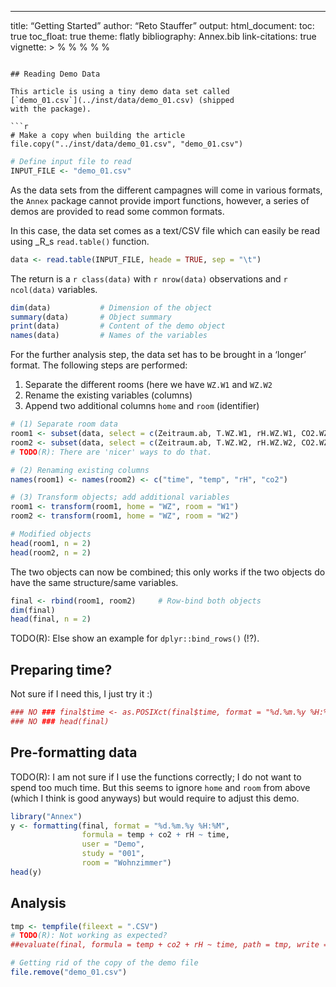 ---
title: "Getting Started"
author: "Reto Stauffer"
output:
  html_document:
    toc: true
    toc_float: true
    theme: flatly
bibliography: Annex.bib
link-citations: true
vignette: >
%\VignetteIndexEntry{Annex: Annex86 Data Analysis Package}
  %\VignetteEngine{knitr::rmarkdown}
  %\VignetteDepends{Formula}
  %\VignetteKeywords{Annex86}
  %\VignettePackage{Annex}
```

## Reading Demo Data

This article is using a tiny demo data set called
[`demo_01.csv`](../inst/data/demo_01.csv) (shipped
with the package).

```r
# Make a copy when building the article
file.copy("../inst/data/demo_01.csv", "demo_01.csv")
```

```r
# Define input file to read
INPUT_FILE <- "demo_01.csv"
```

As the data sets from the different campagnes will
come in various formats, the `Annex` package cannot
provide import functions, however, a series of 
demos are provided to read some common formats.

In this case, the data set comes as a text/CSV file
which can easily be read using _R_s `read.table()`
function.

```r
data <- read.table(INPUT_FILE, heade = TRUE, sep = "\t")
```

The return is a `r class(data)` with `r nrow(data)` observations
and `r ncol(data)` variables.

```r
dim(data)           # Dimension of the object
summary(data)       # Object summary
print(data)         # Content of the demo object
names(data)         # Names of the variables
```

For the further analysis step, the data set has to be brought in a 
'longer' format. The following steps are performed:

1. Separate the different rooms (here we have `WZ.W1` and `WZ.W2`
2. Rename the existing variables (columns)
3. Append two additional columns `home` and `room` (identifier)

```r
# (1) Separate room data
room1 <- subset(data, select = c(Zeitraum.ab, T.WZ.W1, rH.WZ.W1, CO2.WZ.W1))
room2 <- subset(data, select = c(Zeitraum.ab, T.WZ.W2, rH.WZ.W2, CO2.WZ.W2))
# TODO(R): There are 'nicer' ways to do that.

# (2) Renaming existing columns
names(room1) <- names(room2) <- c("time", "temp", "rH", "co2")

# (3) Transform objects; add additional variables
room1 <- transform(room1, home = "WZ", room = "W1")
room2 <- transform(room1, home = "WZ", room = "W2")

# Modified objects
head(room1, n = 2)
head(room2, n = 2)
```

The two objects can now be combined; this only works if the two objects
do have the same structure/same variables.

```r
final <- rbind(room1, room2)     # Row-bind both objects
dim(final)
head(final, n = 2)
```

TODO(R): Else show an example for `dplyr::bind_rows()` (!?).

## Preparing time?

Not sure if I need this, I just try it :)

```r
### NO ### final$time <- as.POSIXct(final$time, format = "%d.%m.%y %H:%M", tz = "UTC")
### NO ### head(final)
```


## Pre-formatting data

TODO(R): I am not sure if I use the functions correctly; I do not want
to spend too much time. But this seems to ignore `home` and `room` from
above (which I think is good anyways) but would require to adjust this
demo.

```r
library("Annex")
y <- formatting(final, format = "%d.%m.%y %H:%M",
                formula = temp + co2 + rH ~ time,
                user = "Demo",
                study = "001",
                room = "Wohnzimmer")
head(y)
```

## Analysis

```r
tmp <- tempfile(fileext = ".CSV")
# TODO(R): Not working as expected?
##evaluate(final, formula = temp + co2 + rH ~ time, path = tmp, write = TRUE)
```









```r
# Getting rid of the copy of the demo file
file.remove("demo_01.csv")
```


